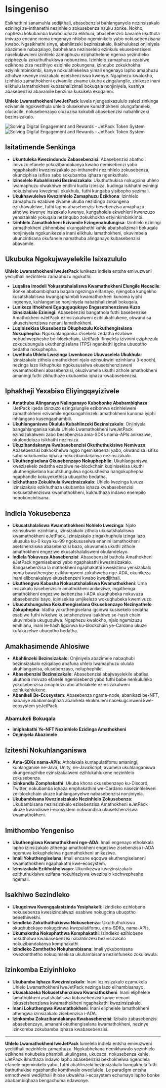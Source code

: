 
# Isingeniso

Esikhathini sanamuhla sedijithali, abasebenzisi bahlanganyela nezinsizakalo eziningi ze-inthanethi nezinhlelo zokusebenza nsuku zonke. Nokho, naphezu kokubamba kwabo iqhaza elikhulu, abasebenzisi bavame ukuthola imivuzo encane noma engenayo nhlobo ngeminikelo yabo nokusebenzisana kwabo. Ngasikhathi sinye, abahlinzeki bezinsizakalo, ikakhulukazi onjiniyela abazimele nabaqalayo, babhekana nezinselelo ezinkulu ekusebenziseni nasekulawuleni izinhlelo zamaphuzu eziphathelene ngenxa yezindleko eziphezulu zokuthuthukiswa nobunzima. Izinhlelo zamaphuzu ezabiwe ezikhona ziza nezithiyo eziqinile zokungena, izinqubo zokukhokha eziyinkimbinkimbi, kanye nokulahlekelwa yimali engenayo lapho amaphuzu atholwe kwenye insizakalo esetshenziswa kwenye. Ngaphezu kwalokho, izinhlelo zamathokheni ezivamile zivame ukuba ezingalungile, zinikeze inani elikhulu lamathokheni kubatshalizimali bokuqala nonjiniyela, kushiya abasebenzisi abavamile benzima kusukela ekuqaleni.

**Uhlelo Lwamathokheni lweJetPack** luvela njengesixazululo salezi zinkinga ezivamile ngokwethula uhlelo olusekelwe kumathokheni olungafaneleki, olucacile, nolusebenzayo oluzuzisa kokubili abasebenzisi nabahlinzeki bezinsizakalo.

<Image src="/images/en/intro.svg" alt="Solving Digital Engagement and Rewards - JetPack Token System" width={700} height={534} className="dark:hidden"/>
<Image src="/images/en/intro-dark.svg" alt="Solving Digital Engagement and Rewards - JetPack Token System" width={700} height={534} className="hidden dark:block"/>

## Isitatimende Senkinga

- **Ukuntuleka Kwezindondo Zabasebenzisi**: Abasebenzisi abatholi imivuzo efanele yokuzibandakanya kwabo nemisebenzi yabo ngaphakathi kwezinsizakalo ze-inthanethi nezinhlelo zokusebenza, okunciphisa isifiso sabo sokubamba iqhaza ngenkuthalo.
- **Izinselelo Kubahlinzeki Bezinsizakalo**: Ukuthuthukisa nokugcina uhlelo lwamaphuzu olwakhiwe endlini kudla izinsiza, kudinga isikhathi esiningi nokutshalwa kwezimali okukhulu, futhi kungaba yisibopho sezimali.
- **Ukukhawulelwa Kwezinhlelo Zamaphuzu Ezikhona**: Izinhlelo zamaphuzu ezabiwe zivame ukuba nezidingo zokungena ezikhawulelwe, futhi lapho abasebenzisi besebenzisa amaphuzu atholwe kwenye insizakalo kwenye, kungaholela ekwehleni kwenzuzo yensizakalo yokuqala nezinqubo zokukhokha eziyinkimbinkimbi.
- **Izinhlelo Zamathokheni Ezivamile Ezingenabulungisa**: Izinhlelo eziningi zamathokheni zikhombisa ukungakhethi kahle abatshalizimali bokuqala nonjiniyela ngokunikezela inani elikhulu lamathokheni, okuvimbela ukuncintisana okufanele namathuba alinganayo kubasebenzisi abavamile.

## Ukubuka Ngokujwayelekile Isixazululo

**Uhlelo Lwamathokheni lweJetPack** lunikeza indlela entsha emivuzweni yedijithali nezinhlelo zamaphuzu ngokuthi:

- **Luqalisa Imodeli Yokusatshalaliswa Kwamathokheni Elungile Necacile**: Bonke ababambiqhaza baqala ngezinga elifanayo, njengoba kungekho kusatshalaliswa kwangaphambili kwamathokheni kunoma iyiphi ingxenye, kuhlanganise nonjiniyela nabatshalizimali bokuqala.
- **Lunikeza Ithokheni Eguquguqukayo Engasetshenziswa Kuzo Izinsizakalo Eziningi**: Abasebenzisi bangathola futhi basebenzise Amathokheni eJetPack ezinsizakalweni ezihlukahlukene, okwandisa ukusetshenziswa nenani lamathokheni.
- **Luqinisekisa Ukusebenza Okuphezulu Kokuthengiselana Nokuphepha**: Ngokuhlanganisa izisekelo zedatha ezabiwe nobuchwepheshe be-blockchain, iJetPack ifinyelela izivinini eziphezulu zokucubungula ukuthengiselana (TPS) ngenkathi igcina ubuqotho bedatha nokuphepha.
- **Lwethula Uhlelo Lwezinga Lwenkonzo Ukuvuselela Ukukhula**: Izinsizakalo zithola amathokheni njalo ezinsukwini ezinhlanu (i-epoch), nezinga lazo likhuphuka ngokususelwa ekusetshenzisweni kwamathokheni abasebenzisi, okuzivumela ukuthi zithole amathokheni amaningi futhi zikhuthaze ukubamba iqhaza kwabasebenzisi.

## Iphakheji Yexabiso Eliyingqayizivele

- **Amathuba Alinganayo Nalinganayo Kubobonke Ababambiqhaza**: IJetPack iqeda izinzuzo ezingalungile ezibonwa ezinhlelweni zamathokheni ezivamile ngokungahlinzeki amathokheni kunoma iyiphi inhlangano kusengaphambili.
- **Ukuhlanganiswa Okulula Kubahlinzeki Bezinsizakalo**: Onjiniyela bangahlanganisa kalula Uhlelo Lwamathokheni lweJetPack ezinsizakalweni zabo besebenzisa ama-SDKs nama-APIs anikeziwe, okulondoloza isikhathi nezinsiza.
- **Ukuzibandakanya Kwabasebenzisi Okuthuthukisiwe Nemivuzo**: Abasebenzisi bakhokhelwa ngqo ngemisebenzi yabo, okwandisa isifiso sabo sokubamba iqhaza nokuzibandakanya nezinsizakalo.
- **Ukuthengiselana Okusebenzayo Nokuphephile**: Ukuhlanganiswa kwezisekelo zedatha ezabiwe ne-blockchain kuqinisekisa ukuthi ukuthengiselana kucutshungulwa ngokushesha nangokuphepha ngaphandle kokuyekethisa ubuqotho bedatha.
- **Izikhuthazo Zokukhula Kwezinsizakalo**: Uhlelo lwezinga luvuza izinsizakalo ezikhuthaza ukubamba iqhaza kwabasebenzisi nokusetshenziswa kwamathokheni, kukhuthaza indawo enempilo nenokuncintisana.

## Indlela Yokusebenza

- **Ukusatshalaliswa Kwamathokheni Nohlelo Lwezinga**: Njalo ezinsukwini ezinhlanu, izinsizakalo zithola ukusatshalaliswa kwamathokheni eJetPack. Izinsizakalo zingakhuphula izinga lazo ukusuka ku-0 kuya ku-99 ngokususelwa enanini lamathokheni asetshenziswa abasebenzisi bazo, okuvumela ukuthi zithole amathokheni engeziwe ekusatshalalisweni okulandelayo.
- **Indlela Yokuvuza Abasebenzisi**: Abasebenzisi bathola Amathokheni eJetPack ngemisebenzi yabo ngaphakathi kwezinsizakalo. Bangasebenzisa la mathokheni ngaphakathi kwesistimu yensizakalo noma bawathengise ezikhungweni zokuhweba nge-ADA, okunikeza inani elibonakalayo ekusebenzeni kwabo kwedijithali.
- **Ukuthengwa Kabusha Nokusatshalaliswa Kwamathokheni**: Uma insizakalo isisebenzisile amathokheni anikeziwe, ingathenga amathokheni engeziwe isebenzisa i-ADA ukuqhubeka nokuvuza abasebenzisi bayo, iqinisekisa umjikelezo wokuqhubeka kwemivuzo.
- **Ukucutshungulwa Kokuthengiselana Okusebenzayo Nezinyathelo Zokuphepha**: Idatha yokuthengiselana igcinwa kusisekelo sedatha esabiwe futhi ivikelwe kusetshenziswa isakhiwo se-hash chain ukuvimbela ukuguqulwa. Ngaphezu kwalokho, njalo ngemizuzu emihlanu, inani le-hash ligcinwa ku-blockchain ye-Cardano ukuze kufakazelwe ubuqotho bedatha.

## Amakhasimende Ahlosiwe

- **Abahlinzeki Bezinsizakalo**: Onjiniyela abazimele nabaqhubi bezinsizakalo eziqalayo abafuna uhlelo lwamaphuzu olulula ukuhlanganisa, olusebenzayo, noluphephile.
- **Abasebenzisi Bezinsizakalo**: Abasebenzisi abajwayelekile abafisa ukuthola imivuzo efanele ngemisebenzi yabo futhi babe nenkululeko yokusebenzisa amaphuzu abo atholakele ezinsizakalweni ezihlukahlukene.
- **Abanikeli Be-Ecosystem**: Abasebenza ngama-node, abanikazi be-NFT, nabanye ababambiqhaza abanikela ekukhuleni nasekugcinweni kwe-ecosystem yeJetPack.

### Abamukeli Bokuqala

- **Imiphakathi Ye-NFT Nezinhlelo Ezidinga Amathokheni**
- **Onjiniyela Abazimele**

## Iziteshi Nokuhlanganiswa

- **Ama-SDKs nama-APIs**: Atholakala kumapulatifomu amaningi, kuhlanganise ne-Java, Unity, ne-JavaScript, avumela ukuhlanganiswa okungenazihibe ezinsizakalweni ezihlukahlukene nezinhlelo zokusebenza.
- **Izinkundla Zomphakathi**: Ukuba khona okusebenzayo ku-Discord, Twitter, nokubamba iqhaza emphakathini we-Cardano nasezinhlelweni ze-blockchain ukuze kuhlanganyelwe nabasebenzisi nonjiniyela.
- **Ukubambisana Kwezinsizakalo Nezinhlelo Zokusebenza**: Ukubambisana nezinsizakalo ezisebenzisa Amathokheni eJetPack ukuze kwandiswe i-ecosystem nokwandisa ukusetshenziswa kwamathokheni.

## Imithombo Yengeniso

- **Ukuthengiswa Kwamathokheni nge-ADA**: Imali engenayo etholakala lapho izinsizakalo zithenga amathokheni engeziwe zisebenzisa i-ADA ngemuva kokuphelelwa ngamathokheni anikeziwe.
- **Imali Yokuthengiselana**: Imali encane eqoqwa ekuthengiselaneni kwamathokheni ngaphakathi kwe-ecosystem.
- **Izinsizakalo Ezikhokhelwayo**: Ukunikezwa kwezinsizakalo ezithuthukisiwe ezifana nokuhlaziywa kwezibalo kochwepheshe ngemali.

## Isakhiwo Sezindleko

- **Ukugcinwa Kwengqalasizinda Yesiphakeli**: Izindleko ezihlobene nokusebenza kwesizindalwazi esabiwe nokugcina ubuqotho benethiwekhi.
- **Izindleko Zokuthuthukiswa Nokusebenza**: Ukuthuthukiswa okuqhubekayo nokugcinwa kwepulatifomu, ama-SDKs, nama-APIs.
- **Ukumaketha Nokuphathwa Komphakathi**: Izindleko ezihlobene nokutholwa kwabasebenzisi nabahlinzeki bezinsizakalo nokuzibandakanya komphakathi.
- **Izindleko Zomthetho Nokuhambisana**: Imali yokubonisana kwezomthetho nokuqinisekisa ukuhambisana nezimfuneko zokulawula.

## Izinkomba Eziyinhloko

- **Ukubamba Iqhaza Kwezinsizakalo**: Inani lezinsizakalo ezamukela Uhlelo Lwamathokheni lweJetPack nezinga lazo elihambisanayo.
- **Ukusakazeka Nokusetshenziswa Kwamathokheni**: Inani eliphelele lamathokheni asatshalaliswa kubasebenzisi kanye nenani lokusetshenziswa kwamathokheni ngaphakathi kwezinsizakalo.
- **Inani Lokuthengwa Kwamathokheni**: Inani eliphelele lamathokheni athengwa izinsizakalo zisebenzisa i-ADA.
- **Izinkomba Zokuzibandakanya Kwabasebenzisi**: Izibalo zabasebenzisi abasebenzayo, amanani okuthengiselana kwamathokheni, nezinye izinkomba zokubamba iqhaza kwabasebenzisi.

---

**Uhlelo Lwamathokheni lweJetPack** lumelela indlela entsha emivuzweni yedijithali nezinhlelo zamaphuzu. Ngokubhekana nemikhawulo yezinhlelo ezikhona nokubeka phambili ukulingana, ukucaca, nokusebenza kahle, iJetPack ikhuthaza indawo lapho abasebenzisi bekhokhelwa ngendlela efanele ngeminikelo yabo, futhi abahlinzeki bezinsizakalo bangakhula futhi bathuthukise ngaphandle komthwalo owedlulele. Le paradigm entsha emnothweni wedijithali ihlose ukwakha i-ecosystem echumayo lapho bonke ababambiqhaza bengachuma ndawonye.
